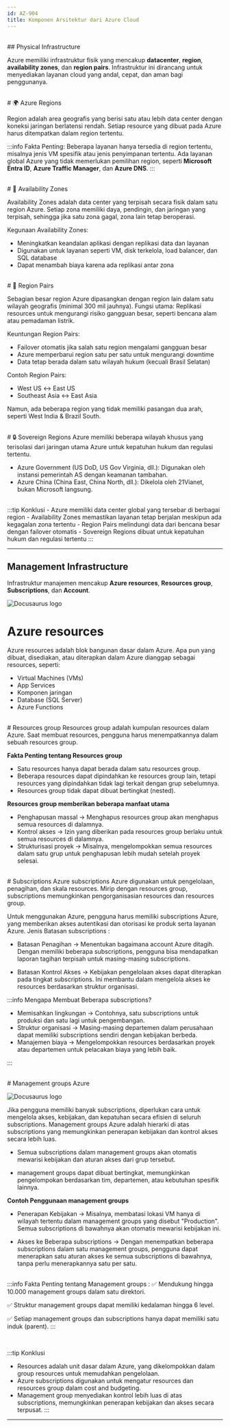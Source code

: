 ```yaml
---
id: AZ-904
title: Komponen Arsitektur dari Azure Cloud
---
```


<br/>
## Physical Infrastructure

Azure memiliki infrastruktur fisik yang mencakup  **datacenter**, **region**, **availability zones**, dan **region pairs**. 
Infrastruktur ini dirancang untuk menyediakan layanan cloud yang andal, cepat, dan aman bagi penggunanya.

<br/>
# 🌍 Azure Regions

Region adalah area geografis yang berisi satu atau lebih data center dengan koneksi jaringan berlatensi rendah.
Setiap resource yang dibuat pada Azure harus ditempatkan dalam region tertentu.

:::info Fakta Penting:
Beberapa layanan hanya tersedia di region tertentu, misalnya jenis VM spesifik atau jenis penyimpanan tertentu.
Ada layanan global Azure yang tidak memerlukan pemilihan region, seperti **Microsoft Entra ID**, **Azure Traffic Manager**, dan **Azure DNS**.
:::

<br/>
# 🏢 Availability Zones

Availability Zones adalah data center yang terpisah secara fisik dalam satu region Azure.
Setiap zona memiliki daya, pendingin, dan jaringan yang terpisah, sehingga jika satu zona gagal, zona lain tetap beroperasi.

Kegunaan Availability Zones:
-  Meningkatkan keandalan aplikasi dengan replikasi data dan layanan
-  Digunakan untuk layanan seperti VM, disk terkelola, load balancer, dan SQL database
-  Dapat menambah biaya karena ada replikasi antar zona

<br/>
# 🔗 Region Pairs 

Sebagian besar region Azure dipasangkan dengan region lain dalam satu wilayah geografis (minimal 300 mil jauhnya).
Fungsi utama: Replikasi resources untuk mengurangi risiko gangguan besar, seperti bencana alam atau pemadaman listrik.

Keuntungan Region Pairs:
- Failover otomatis jika salah satu region mengalami gangguan besar
- Azure memperbarui region satu per satu untuk mengurangi downtime
- Data tetap berada dalam satu wilayah hukum (kecuali Brasil Selatan)

Contoh Region Pairs:
- West US ↔ East US
- Southeast Asia ↔ East Asia

Namun, ada beberapa region yang tidak memiliki pasangan dua arah, seperti West India & Brazil South.

<br/>
# 🔒 Sovereign Regions
Azure memiliki beberapa wilayah khusus yang terisolasi dari jaringan utama Azure untuk kepatuhan hukum dan regulasi tertentu.

- Azure Government (US DoD, US Gov Virginia, dll.): Digunakan oleh instansi pemerintah AS dengan keamanan tambahan.
- Azure China (China East, China North, dll.): Dikelola oleh 21Vianet, bukan Microsoft langsung.

<br/>
:::tip Konklusi
- Azure memiliki data center global yang tersebar di berbagai region
- Availability Zones memastikan layanan tetap berjalan meskipun ada kegagalan zona tertentu
- Region Pairs melindungi data dari bencana besar dengan failover otomatis
- Sovereign Regions dibuat untuk kepatuhan hukum dan regulasi tertentu
:::

---------------------------------------------------------------------------------------------------------------------------------------------------

## Management Infrastructure

Infrastruktur manajemen mencakup **Azure resources**, **Resources group**, **Subscriptions**, dan **Account**. 

![Docusaurus logo](/img/az900/3.png)

# Azure resources
Azure resources adalah blok bangunan dasar dalam Azure. Apa pun yang dibuat, disediakan, atau diterapkan dalam Azure dianggap sebagai resources, seperti:
- Virtual Machines (VMs) 
- App Services 
- Komponen jaringan 
- Database (SQL Server) 
- Azure Functions 

<br/>
# Resources group
Resources group adalah kumpulan resources dalam Azure. Saat membuat resources, pengguna harus menempatkannya dalam sebuah resources group.

**Fakta Penting tentang Resources group**
- Satu resources hanya dapat berada dalam satu resources group.
- Beberapa resources dapat dipindahkan ke resources group lain, tetapi resources yang dipindahkan tidak lagi terkait dengan grup sebelumnya.
- Resources group tidak dapat dibuat bertingkat (nested).

**Resources group memberikan beberapa manfaat utama**
- Penghapusan massal → Menghapus resources group akan menghapus semua resources di dalamnya.
- Kontrol akses → Izin yang diberikan pada resources group berlaku untuk semua resources di dalamnya.
- Strukturisasi proyek → Misalnya, mengelompokkan semua resources dalam satu grup untuk penghapusan lebih mudah setelah proyek selesai.

<br/>
# Subscriptions Azure
subscriptions Azure digunakan untuk pengelolaan, penagihan, dan skala resources. 
Mirip dengan resources group, subscriptions memungkinkan pengorganisasian resources dan resources group.

Untuk menggunakan Azure, pengguna harus memiliki subscriptions Azure, yang memberikan akses autentikasi dan otorisasi ke produk serta layanan Azure.
Jenis Batasan subscriptions :

- Batasan Penagihan → Menentukan bagaimana account Azure ditagih. Dengan memiliki beberapa subscriptions, pengguna bisa mendapatkan laporan tagihan terpisah untuk masing-masing subscriptions.

- Batasan Kontrol Akses → Kebijakan pengelolaan akses dapat diterapkan pada tingkat subscriptions. Ini membantu dalam mengelola akses ke resources berdasarkan struktur organisasi.

:::info Mengapa Membuat Beberapa subscriptions?

- Memisahkan lingkungan → Contohnya, satu subscriptions untuk produksi dan satu lagi untuk pengembangan.
- Struktur organisasi → Masing-masing departemen dalam perusahaan dapat memiliki subscriptions sendiri dengan kebijakan berbeda.
- Manajemen biaya → Mengelompokkan resources berdasarkan proyek atau departemen untuk pelacakan biaya yang lebih baik.

:::

<br/>
# Management groups Azure

![Docusaurus logo](/img/az900/4.png)

Jika pengguna memiliki banyak subscriptions, diperlukan cara untuk mengelola akses, kebijakan, dan kepatuhan secara efisien di seluruh subscriptions. 
Management groups Azure adalah hierarki di atas subscriptions yang memungkinkan penerapan kebijakan dan kontrol akses secara lebih luas.

- Semua subscriptions dalam management groups akan otomatis mewarisi kebijakan dan aturan akses dari grup tersebut.

- management groups dapat dibuat bertingkat, memungkinkan pengelompokan berdasarkan tim, departemen, atau kebutuhan spesifik lainnya.

**Contoh Penggunaan management groups**

- Penerapan Kebijakan → Misalnya, membatasi lokasi VM hanya di wilayah tertentu dalam management groups yang disebut "Production". 
Semua subscriptions di bawahnya akan otomatis mewarisi kebijakan ini.

- Akses ke Beberapa subscriptions → Dengan menempatkan beberapa subscriptions dalam satu management groups, pengguna 
dapat menerapkan satu aturan akses ke semua subscriptions di bawahnya, tanpa perlu menerapkannya satu per satu.

<br/>
:::info Fakta Penting tentang Management groups :
✅ Mendukung hingga 10.000 management groups dalam satu direktori.

✅ Struktur management groups dapat memiliki kedalaman hingga 6 level.

✅ Setiap management groups dan subscriptions hanya dapat memiliki satu induk (parent).
:::

<br/>

:::tip Konklusi
- Resources adalah unit dasar dalam Azure, yang dikelompokkan dalam group resources untuk memudahkan pengelolaan.
- Azure subscriptions digunakan untuk mengatur resources dan resources group dalam cost and budgeting.
- Management group menyediakan kontrol lebih luas di atas subscriptions, memungkinkan penerapan kebijakan dan akses secara terpusat.
:::

---------------------------------------------------------------------------------------------------------------------------------------------------